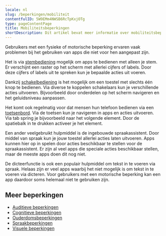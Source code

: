 ```yaml
---
locale: nl
slug: /beperkingen/mobiliteit
contentfulID: 5W9EMm4NWSB6RcTpKxjOTg
type: pageContentPage
title: Mobiliteitsbeperkingen
shortDescription: Dit artikel bevat meer informatie over mobiliteitsbeperkingen.
---
```


Gebruikers met een fysieke of motorische beperking ervaren vaak problemen bij het gebruiken van apps die niet voor hen aangepast zijn.

Het is via [stembediening](/nl/stats/stembediening) mogelijk om apps te bedienen met alleen je stem. Er verschijnt een raster op het scherm met allerlei cijfers of labels. Door deze cijfers of labels uit te spreken kun je bepaalde acties uit voeren.

Dankzij [schakelbediening](/nl/stats/schakelbediening) is het mogelijk om een toestel met slechts één knop te bedienen. Via diverse te koppelen schakelaars kun je verschillende acties uitvoeren. Bijvoorbeeld door onderdelen op het scherm navigeren en het geluidsniveau aanpassen.

Het komt ook regelmatig voor dat mensen hun telefoon bedienen via een [toetsenbord](/nl/stats/toetsenbordbediening). Via de toetsen kun je navigeren in apps en acties uitvoeren. Via tab spring je bijvoorbeeld naar het volgende element. Door de spatiebalk in te drukken activeer je het element.

Een ander veelgebruikt hulpmiddel is de ingebouwde spraakassistent. Door middel van spraak kun je jouw toestel allerlei acties laten uitvoeren. Apps kunnen hier op in spelen door acties beschikbaar te stellen voor de spraakassistent. Er zijn al veel apps die speciale acties beschikbaar stellen, maar de meeste apps doen dit nog niet.

De dicteerfunctie is ook een populair hulpmiddel om tekst in te voeren via spraak. Helaas zijn er veel apps waarbij het niet mogelijk is om tekst in te voeren via dicteren. Voor gebruikers met een motorische beperking kan een app daardoor soms helemaal niet te gebruiken zijn.

## Meer beperkingen

- [Auditieve beperkingen](/nl/artikelen/beperkingen/auditief)
- [Cognitieve beperkingen](/nl/artikelen/beperkingen/cognitief)
- [Ouderdomsbeperkingen](/nl/artikelen/beperkingen/ouderdom)
- [Spraakbeperkingen](/nl/artikelen/beperkingen/spraak)
- [Visuele beperkingen](/nl/artikelen/beperkingen/visueel)